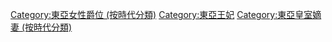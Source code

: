 [[Category:東亞女性爵位_(按時代分類)|Category:東亞女性爵位 (按時代分類)]]
[[Category:東亞王妃|Category:東亞王妃]]
[[Category:東亞皇室嫡妻_(按時代分類)|Category:東亞皇室嫡妻 (按時代分類)]]
